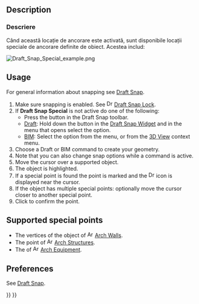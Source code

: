 <languages/>

{{Docnav
|[[Draft_Snap_Parallel|Snap Parallel]]
|[[Draft_Snap_Near|Snap Near]]
|[[Draft_Workbench|Draft]]
|IconL=Draft_Snap_Parallel.svg
|IconR=Draft_Snap_Near.svg
|IconC=Workbench_Draft.svg
}}

<div class="mw-translate-fuzzy">
{{GuiCommand
|Name=Draft Snap Special
|Workbenches=[[Draft Workbench|Draft]], [[Arch Workbench|Arch]]
|MenuLocation=Draft → [[Draft Snap|Snap]] → Special
|Shortcut=
|SeeAlso=
}}
</div>

== Description == 

<div class="mw-translate-fuzzy">
===Descriere===
Când această locație de ancorare este activată, sunt disponibile locații speciale de ancorare definite de obiect. Acestea includ:
</div>

[[Image:Draft_Snap_Special_example.png]]
{{Caption|Snapping the second point of a line to a special point of an  Arch Wall, which is a vertex of its Base object}}

== Usage ==

For general information about snapping see [[Draft_Snap|Draft Snap]].

# Make sure snapping is enabled. See [[Image:Draft_Snap_Lock.svg|16px]] [[Draft_Snap_Lock|Draft Snap Lock]].
# If '''Draft Snap Special''' is not active do one of the following:
#* Press the {{Button|[[Image:Draft_Snap_Special.svg|16px]] [[Draft_Snap_Special|Snap Special]]}} button in the Draft Snap toolbar.
#* [[Draft_Workbench|Draft]]: Hold down the {{Button|[[Image:Draft_Snap_Lock.svg|x16px]][[Image:Toolbar_flyout_arrow.svg|x16px]]}} button in the [[Draft_Snap_Widget|Draft Snap Widget]] and in the menu that opens select the {{MenuCommand|[[Image:Draft_Snap_Special.svg|16px]] Snap Special}} option.
#* [[BIM_Workbench|BIM]]: Select the {{MenuCommand|Snapping → [[Image:Draft_Snap_Special.svg|16px]] Snap Special}} option from the menu, or from the [[3D_View|3D View]] context menu.
# Choose a Draft or BIM command to create your geometry.
# Note that you can also change snap options while a command is active.
# Move the cursor over a supported object.
# The object is highlighted.
# If a special point is found the point is marked and the [[Image:Draft_Snap_Special.svg|16px]] icon is displayed near the cursor.
# If the object has multiple special points: optionally move the cursor closer to another special point.
# Click to confirm the point.

==Supported special points==

* The vertices of the {{PropertyData|Base}} object of [[Image:Arch_Wall.svg|16px]] [[Arch_Wall|Arch Walls]].
* The {{PropertyData|Placement}} point of [[Image:Arch_Structure.svg|16px]] [[Arch_Structure|Arch Structures]].
* The {{PropertyData|Snap Points}} of [[Image:Arch_Equipment.svg|16px]] [[Arch_Equipment|Arch Equipment]].

== Preferences ==

See [[Draft_Snap#Preferences|Draft Snap]].


{{Docnav
|[[Draft_Snap_Parallel|Snap Parallel]]
|[[Draft_Snap_Near|Snap Near]]
|[[Draft_Workbench|Draft]]
|IconL=Draft_Snap_Parallel.svg
|IconR=Draft_Snap_Near.svg
|IconC=Workbench_Draft.svg
}}

{{Draft Tools navi{{#translation:}}}}
{{Userdocnavi{{#translation:}}}}